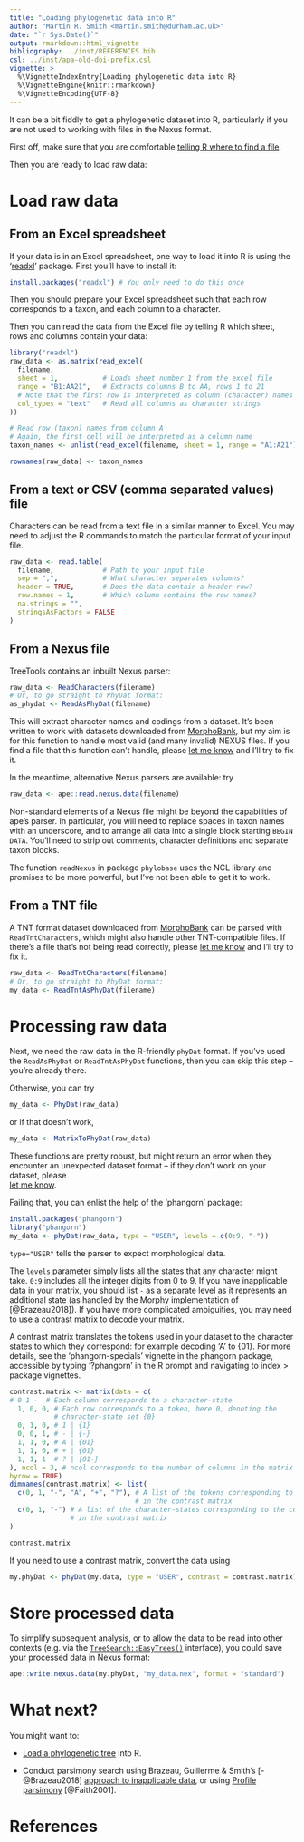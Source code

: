 ---
title: "Loading phylogenetic data into R"
author: "Martin R. Smith <martin.smith@durham.ac.uk>"
date: "`r Sys.Date()`"
output: rmarkdown::html_vignette
bibliography: ../inst/REFERENCES.bib
csl: ../inst/apa-old-doi-prefix.csl
vignette: >
  %\VignetteIndexEntry{Loading phylogenetic data into R}
  %\VignetteEngine{knitr::rmarkdown}
  %\VignetteEncoding{UTF-8}
---

It can be a bit fiddly to get a phylogenetic dataset into R, particularly if you
are not used to working with files in the Nexus format.

First off, make sure that you are comfortable 
[telling R where to find a file](filesystem-navigation.html).

Then you are ready to load raw data:

# Load raw data

## From an Excel spreadsheet

If your data is in an Excel spreadsheet, one way to load it into R is using the
'[readxl](https://readxl.tidyverse.org/)' package.
First you'll have to install it:
```r
install.packages("readxl") # You only need to do this once
```
Then you should prepare your Excel spreadsheet such that each row corresponds to
a taxon, and each column to a character.

Then you can read the data from the Excel file by telling R which sheet, rows
and columns contain your data:

```r
library("readxl")
raw_data <- as.matrix(read_excel(
  filename,
  sheet = 1,           # Loads sheet number 1 from the excel file
  range = "B1:AA21",   # Extracts columns B to AA, rows 1 to 21
  # Note that the first row is interpreted as column (character) names
  col_types = "text"   # Read all columns as character strings
))

# Read row (taxon) names from column A
# Again, the first cell will be interpreted as a column name
taxon_names <- unlist(read_excel(filename, sheet = 1, range = "A1:A21"))

rownames(raw_data) <- taxon_names
```

## From a text or CSV (comma separated values) file

Characters can be read from a text file in a similar manner to Excel.
You may need to adjust the R commands to match the particular format of your
input file.

```r
raw_data <- read.table(
  filename,            # Path to your input file
  sep = ",",           # What character separates columns?
  header = TRUE,       # Does the data contain a header row?
  row.names = 1,       # Which column contains the row names?
  na.strings = "", 
  stringsAsFactors = FALSE
)
```

## From a Nexus file

TreeTools contains an inbuilt Nexus parser:

```r
raw_data <- ReadCharacters(filename)
# Or, to go straight to PhyDat format:
as_phydat <- ReadAsPhyDat(filename)
```

This will extract character names and codings from a dataset.  It's been written
to work with datasets downloaded from [MorphoBank](https://morphobank.org/), but
my aim is for this function to handle most valid (and many invalid) NEXUS files.
If you find a file that this function can't handle, please
[let me know](https://github.com/ms609/TreeTools/issues/new?title=Unsupported+NEXUS+file&body=Please%20attach%20the%20problematic%20NEXUS%20file%20and%20describe%20the%20issue&labels=enhancement)
and I'll try to fix it.

In the meantime, alternative Nexus parsers are available: try 

```R
raw_data <- ape::read.nexus.data(filename)
```
Non-standard elements of a Nexus file might be beyond the capabilities of ape's
parser.  In particular, you will need to replace spaces in taxon names with an
underscore, and to arrange all data into a single block starting `BEGIN DATA`.
You'll need to strip out comments, character definitions and separate taxon
blocks.  

The function `readNexus` in package `phylobase` uses the NCL library and 
promises to be more powerful, but I've not been able to get it to work.

## From a TNT file

A TNT format dataset downloaded from [MorphoBank](https://morphobank.org/) can be
parsed with `ReadTntCharacters`, which might also handle other TNT-compatible
files.  If there's a file that's not being read correctly, please
[let me know](https://github.com/ms609/TreeTools/issues/new?title=Unsupported+TNT+file&body=Please%20attach%20the%20problematic%20TNT%20file%20and%20describe%20the%20issue&labels=enhancement)
and I'll try to fix it.

```r
raw_data <- ReadTntCharacters(filename)
# Or, to go straight to PhyDat format:
my_data <- ReadTntAsPhyDat(filename)
```

# Processing raw data

Next, we need the raw data in the R-friendly `phyDat` format.
If you've used the `ReadAsPhyDat` or `ReadTntAsPhyDat` functions,
then you can skip this step -- you're already there.

Otherwise, you can try 

```r 
my_data <- PhyDat(raw_data)
```

or if that doesn't work, 

```r
my_data <- MatrixToPhyDat(raw_data)
```

These functions are pretty robust, but might return an error when they encounter
an unexpected dataset format -- if they don't work on your dataset, please  
[let me know](https://github.com/ms609/TreeTools/issues/new?title=data+to+PhyDat+conversion+issue&body=Please%20describe+the+problem+here:&labels=bug).  


Failing that, you can enlist the help of the 'phangorn' package:

```r
install.packages("phangorn")
library("phangorn")
my_data <- phyDat(raw_data, type = "USER", levels = c(0:9, "-"))
```

`type="USER"` tells the parser to expect morphological data.

The `levels` parameter simply lists all the states that any character might 
take.  `0:9` includes all the integer digits from 0 to 9.  If you have
inapplicable data in your matrix, you should list `-` as a separate level as it
represents
an additional state (as handled by the Morphy implementation of [@Brazeau2018]).
If you have more complicated ambiguities, you may need to use a contrast matrix
to decode your matrix.

A contrast matrix translates the tokens used in your dataset to the
character states to which they correspond: for example decoding 'A' to {01}.
For more details, see the 'phangorn-specials' vignette in the phangorn package,
   accessible by typing '?phangorn' in the R prompt and navigating to 
   index > package vignettes.

```{r Contrast matrix}
contrast.matrix <- matrix(data = c(
# 0 1 -  # Each column corresponds to a character-state
  1, 0, 0, # Each row corresponds to a token, here 0, denoting the 
           # character-state set {0} 
  0, 1, 0, # 1 | {1}
  0, 0, 1, # - | {-}
  1, 1, 0, # A | {01}
  1, 1, 0, # + | {01}
  1, 1, 1  # ? | {01-}
), ncol = 3, # ncol corresponds to the number of columns in the matrix
byrow = TRUE)
dimnames(contrast.matrix) <- list(
  c(0, 1, "-", "A", "+", "?"), # A list of the tokens corresponding to each row
                               # in the contrast matrix
  c(0, 1, "-") # A list of the character-states corresponding to the columns 
               # in the contrast matrix
)

contrast.matrix
```

If you need to use a contrast matrix, convert the data using 
```r
my.phyDat <- phyDat(my.data, type = "USER", contrast = contrast.matrix)
```

# Store processed data

To simplify subsequent analysis, or to allow the data to be read into other
contexts (e.g. via the [`TreeSearch::EasyTrees()`](
   https://ms609.github.io/TreeSearch/articles/tree-search.html) interface),
you could save your processed data in Nexus format:

```r
ape::write.nexus.data(my.phyDat, "my_data.nex", format = "standard")
```

# What next?

You might want to:

- [Load a phylogenetic tree](load-trees.html) into R.

- Conduct parsimony search using Brazeau, Guillerme & Smith's [-@Brazeau2018]
  [approach to inapplicable data](
   https://ms609.github.io/TreeSearch/articles/tree-search.html),
  or using [Profile parsimony](
   https://ms609.github.io/TreeSearch/articles/profile.html) [@Faith2001].

# References
